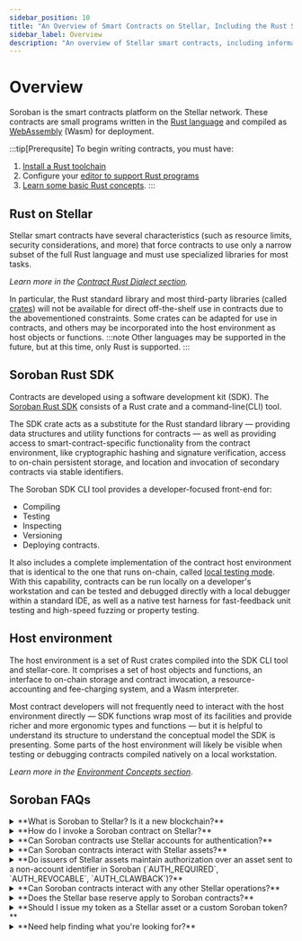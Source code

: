 ```yaml
---
sidebar_position: 10
title: "An Overview of Smart Contracts on Stellar, Including the Rust SDK and FAQs"
sidebar_label: Overview
description: "An overview of Stellar smart contracts, including information about the Soroban Rust SDK, host environment, and answers to general, commonly asked questions."
---
```


# Overview

Soroban is the smart contracts platform on the Stellar network. These contracts are small programs written in the [Rust language](https://www.rust-lang.org/) and compiled as [WebAssembly](https://webassembly.org/) (Wasm) for deployment.

:::tip[Prerequsite]
To begin writing contracts, you must have:
1. [Install a Rust toolchain](https://www.rust-lang.org/tools/install)
2. Configure your [editor to support Rust programs](https://www.rust-lang.org/tools)
3. [Learn some basic Rust concepts](https://www.rust-lang.org/learn).
:::
## Rust on Stellar

Stellar smart contracts have several characteristics (such as resource limits, security considerations, and more) that force contracts to use only a narrow subset of the full Rust language and must use specialized libraries for most tasks. 

_Learn more in the [Contract Rust Dialect section](../../learn/encyclopedia/contract-development/rust-dialect.mdx)._

In particular, the Rust standard library and most third-party libraries (called [crates](docs/learn/migrate/evm/solidity-and-rust-advanced-concepts#crates)) will not be available for direct off-the-shelf use in contracts due to the abovementioned constraints. Some crates can be adapted for use in contracts, and others may be incorporated into the host environment as host objects or functions.
:::note
Other languages may be supported in the future, but at this time, only Rust is supported.
:::
## Soroban Rust SDK

Contracts are developed using a software development kit (SDK). The [Soroban Rust SDK](../../tools/sdks/contract-sdks.mdx#soroban-rust-sdk) consists of a Rust crate and a command-line(CLI) tool.

The SDK crate acts as a substitute for the Rust standard library — providing data structures and utility functions for contracts — as well as providing access to smart-contract-specific functionality from the contract environment, like cryptographic hashing and signature verification, access to on-chain persistent storage, and location and invocation of secondary contracts via stable identifiers.

The Soroban SDK CLI tool provides a developer-focused front-end for: 
- Compiling
- Testing
- Inspecting
- Versioning
- Deploying contracts. 

It also includes a complete implementation of the contract host environment that is identical to the one that runs on-chain, called [local testing mode](/docs/learn/encyclopedia/errors-and-debugging/debugging#local-testing-mode). With this capability, contracts can be run locally on a developer's workstation and can be tested and debugged directly with a local debugger within a standard IDE, as well as a native test harness for fast-feedback unit testing and high-speed fuzzing or property testing.

## Host environment

The host environment is a set of Rust crates compiled into the SDK CLI tool and stellar-core. It comprises a set of host objects and functions, an interface to on-chain storage and contract invocation, a resource-accounting and fee-charging system, and a Wasm interpreter.

Most contract developers will not frequently need to interact with the host environment directly — SDK functions wrap most of its facilities and provide richer and more ergonomic types and functions — but it is helpful to understand its structure to understand the conceptual model the SDK is presenting. Some parts of the host environment will likely be visible when testing or debugging contracts compiled natively on a local workstation.

_Learn more in the [Environment Concepts section](../../learn/encyclopedia/contract-development/environment-concepts.mdx)_.

## Soroban FAQs
<details>
    <summary>
        **What is Soroban to Stellar? Is it a new blockchain?​**
    </summary>
    Soroban is not a new blockchain. Soroban is a smart contract platform integrated into the existing Stellar blockchain. It is an additive feature that lives alongside and doesn't replace the existing set of Stellar operations.
</details>

<details>
    <summary>
        **How do I invoke a Soroban contract on Stellar?​**
    </summary>
    Invoke a Soroban contract by submitting a transaction that contains the new operation: [`InvokeHostFunctionOp`](../../learn/fundamentals/transactions/list-of-operations.mdx#invoke-host-function).
</details>

<details>
    <summary>
    **Can Soroban contracts use Stellar accounts for authentication?​**
    </summary>
    Yes. Stellar accounts are shared with Soroban. Smart contacts have access to Stellar account signer configuration and know the source account that directly invoked them in a transaction. Check out the [Authorization section](../../learn/encyclopedia/security/authorization.mdx) for more information.
</details>

<details>
    <summary>
    **Can Soroban contracts interact with Stellar assets?​**
    </summary>
    Yes. Soroban contains a built-in [Stellar Asset Contract](../../tokens/stellar-asset-contract.mdx) that can interact with classic trustlines.
</details>

<details>
    <summary>
    **Do issuers of Stellar assets maintain authorization over an asset sent to a non-account identifier in Soroban (`AUTH_REQUIRED`, `AUTH_REVOCABLE`, `AUTH_CLAWBACK`)​?**
    </summary>
    Yes. Issuers retain the same level of control on Soroban as they have regularly. This functionality is accessible through a set of admin functions (clawback, set_auth) on the built-in Stellar Asset Contract.
</details>

<details>
    <summary>
    **Can Soroban contracts interact with any other Stellar operations?​**
    </summary>
    No. Aside from the interactions with accounts and assets mentioned above. This means that Soroban contracts cannot interact with the SDEX, claimable balances, or sponsorships.
</details>

<details>
    <summary>
    **Does the Stellar base reserve apply to Soroban contracts?​**
    </summary>
    No. Soroban has a different [fee structure](../../learn/fundamentals/fees-resource-limits-metering.mdx), and ledger entries that are allocated by Soroban contracts do not add to an account's required minimal balance.
</details>

<details>
    <summary>
    **Should I issue my token as a Stellar asset or a custom Soroban token?​**
    </summary>
    To the greatest extent possible, we recommend issuing tokens as Stellar assets. These tokens will benefit from being interoperable with the existing tools available in the Stellar ecosystem and are more performant because the Stellar Asset Contract is built into the host. Read more in the [Tokens Overview](../../tokens/README.mdx).
</details>

<details>
    <summary>
     **Need help finding what you're looking for?​**
    </summary>
     Ask in the Developer channels in the [Stellar Developer Discord](https://discord.gg/stellardev).
</details>


